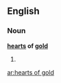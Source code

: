 ==English==

===Noun===
'''[[hearts]] of [[gold]]'''

# {{plural of|heart of gold}}

[[ar:hearts of gold]]